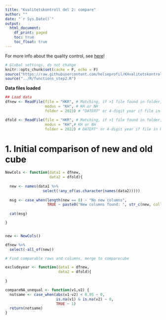 ```yaml
---
title: "Kvalitetskontroll del 2: compare"
author: ""
date: "`r Sys.Date()`"
output:
  html_document: 
    df_print: paged
    toc: true
    toc_float: true
---
```

For more info about the quality control, see [here](https://github.com/helseprofil/KHvalitetskontroll)!

```r
# Global settings, do not change
knitr::opts_chunk$set(cache = F, echo = F)
source("https://raw.githubusercontent.com/helseprofil/KHvalitetskontroll/main/R/setup.R")
source("../R/functions_step2.R")
```

**Data files loaded**
```r
## Load data
dfnew <- ReadFile(file = "HKR", # Matching, if >1 file found in folder, specify file name further
                  modus = "KH", # KH or NH
                  folder = 2023) # "DATERT" or 4-digit year if file in NESSTAR-folder

dfold <- ReadFile(file = "HKR", # Matching, if >1 file found in folder, specify file name further
                  modus = "KH",# KH or NH
                  folder = 2022) # DATERT" or 4-digit year if file in NESSTAR-folder
```
# 1. Initial comparison of new and old cube
```r
NewCols <- function(data1 = dfnew,
                    data2 = dfold){
  
  new <- names(data1 %>% 
                 select(!any_of(as.character(names(data2))))) 
  
  msg <- case_when(length(new == 0) ~ "No new columns",
                   TRUE ~ paste0("New columns found: ", str_c(new, collapse = ", ")))
  
  cat(msg)

}


new <- NewCols()

dfnew %>% 
  select(-all_of(new))
```




```r
# Find comparable rows and columns, merge to comparecube

excludeyear <- function(data1 = dfnew,
                        data2 = dfold){
  
}

```

```r
compareNA_unequal <- function(v1,v2) {
  notsame <- case_when(abs(v1-v2) < 0.05 ~ 0,
                       is.na(v1) & is.na(v2) ~ 0,
                       TRUE ~ 1)
  return(notsame)
}
```


